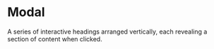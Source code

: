 # Modal

A series of interactive headings arranged vertically, each revealing a section of content when clicked.

